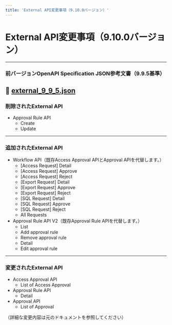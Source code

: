 ```yaml
---
title: 'External API変更事項（9.10.0バージョン）'
---
```


# External API変更事項（9.10.0バージョン）

---

### 前バージョンOpenAPI Specification JSON参考文書（9.9.5基準）


:paperclip: [external_9_9_5.json](external_9_9_5.json)
---

### 削除されたExternal API

* Approval Rule API
    * Create
    * Update
---

### 追加されたExternal API

* Workflow API（既存Access Approval APIとApproval APIを代替します。）
    * [Access Request] Detail
    * [Access Request] Approve
    * [Access Request] Reject
    * [Export Request] Detail
    * [Export Request] Approve
    * [Export Request] Reject
    * [SQL Request] Detail
    * [SQL Request] Approve
    * [SQL Request] Reject
    * All Requests
* Approval Rule API V2（既存Approval Rule APIを代替します。）
    * List
    * Add approval rule
    * Remove approval rule
    * Detail
    * Edit approval rule
---

### 変更されたExternal API

* Access Approval API
    * List of Access Approval
* Approval Rule API
    * Detail
* Approval API
    * List of Approval

（詳細な変更内容は元のドキュメントを参照してください）
